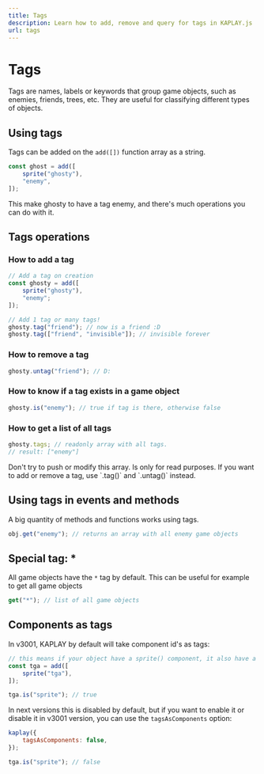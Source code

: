 ```yaml
---
title: Tags
description: Learn how to add, remove and query for tags in KAPLAY.js
url: tags
---
```



# Tags

Tags are names, labels or keywords that group game objects, such as enemies,
friends, trees, etc. They are useful for classifying different types of objects.

## Using tags

Tags can be added on the `add([])` function array as a string.

```js
const ghost = add([
    sprite("ghosty"),
    "enemy",
]);
```

This make ghosty to have a tag enemy, and there's much operations you can do
with it.

## Tags operations

### How to add a tag

```js
// Add a tag on creation
const ghosty = add([
    sprite("ghosty"),
    "enemy";
]);

// Add 1 tag or many tags!
ghosty.tag("friend"); // now is a friend :D
ghosty.tag(["friend", "invisible"]); // invisible forever
```

### How to remove a tag

```js
ghosty.untag("friend"); // D:
```

### How to know if a tag exists in a game object

```js
ghosty.is("enemy"); // true if tag is there, otherwise false
```

### How to get a list of all tags

```js
ghosty.tags; // readonly array with all tags.
// result: ["enemy"]
```

<Info crew="gun" title="Important!">
Don't try to push or modify this array. Is only for read purposes. If you want to add or remove a tag, use `.tag()` and `.untag()` instead.
</Info>

## Using tags in events and methods

A big quantity of methods and functions works using tags.

```js
obj.get("enemy"); // returns an array with all enemy game objects
```

## Special tag: *

All game objects have the `*` tag by default. This can be useful for example to
get all game objects

```js
get("*"); // list of all game objects
```

## Components as tags

In v3001, KAPLAY by default will take component id's as tags:

```js
// this means if your object have a sprite() component, it also have a "sprite" tag
const tga = add([
    sprite("tga"),
]);

tga.is("sprite"); // true
```

In next versions this is disabled by default, but if you want to enable it or
disable it in v3001 version, you can use the `tagsAsComponents` option:

```js
kaplay({
    tagsAsComponents: false,
});

tga.is("sprite"); // false
```
